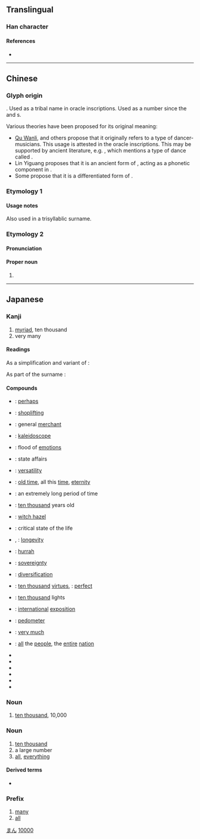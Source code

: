 {{also|萬|方}}
{{character info/new}}

{{commonscat}}
==Translingual==
{{stroke order|type=animate}}
{{stroke order|strokes=3}}

===Han character===
{{Han char|rn=1|rad=一|as=02|sn=3|four=10227|canj=MS|ids=⿱一⿰丿𠃌}}

====References====
* {{Han ref|kx=0076.030|dkj=00010|dj=0137.070|hdz=10009.030|uh=4E07|ud=19975|bh=C945|bd=51525}}

----

==Chinese==

===Glyph origin===
{{Han etym}}
{{unk|zh}}. Used as a tribal name in oracle inscriptions. Used as a number since the {{w|Spring and Autumn period|Spring and Autumn}} and {{w|Warring States period}}s.

Various theories have been proposed for its original meaning:
* [[w:zh:屈萬里|Qu Wanli]], {{w|Qiu Xigui}} and others propose that it originally refers to a type of dancer-musicians. This usage is attested in the oracle inscriptions. This may be supported by ancient literature, e.g. ''{{w|Shijing}}'', which mentions a type of dance called {{zh-l|萬舞}}.
* Lin Yiguang proposes that it is an ancient form of {{och-l|丏}}, acting as a phonetic component in {{och-l|賓}}.
* Some propose that it is a differentiated form of {{zh-l|*亥}}.

===Etymology 1===
{{zh-see|萬}}

====Usage notes====
Also used in a trisyllablic surname.

===Etymology 2===
{{zh-forms}}

====Pronunciation====
{{zh-pron
|m=mò
|c=mak6,maak6
|h=pfs=
|md=
|mn=
|w=
|oc=2
|mc=2
|cat=pn
}}

====Proper noun====
{{zh-proper noun}}

# {{zh-only used in|万俟}}

----

==Japanese==
{{ja-kanji forms|万|萬}}

===Kanji===
{{ja-kanji|grade=2|rs=一02|kyu=萬}}

# [[myriad]], ten thousand
# very many

====Readings====
As a simplification and variant of {{l|ja|萬}}:
{{ja-readings
|goon=もん
|kanon=ばん
|kanyoon=まん
|kun=よろず-<よろづ-
|nanori=かず, かつ, すすむ, たか, つむ, つもる, ま, ゆる, よし
}}

As part of the surname {{l|ja|万俟}}:
{{ja-readings
|goon=もく
|kanon=ぼく
}}

====Compounds====
{{top4}}
* {{ja-r|万一|まんいち}}: [[perhaps]]
* {{ja-r|万引|まんびき}}: [[shoplifting]]
* {{ja-r|万屋|よろずや}}: general [[merchant]]
* {{ja-r|万華鏡|まんげきょう}}: [[kaleidoscope]]
* {{ja-r|万感|ばんかん}}: flood of [[emotion|emotions]]
* {{ja-r|万機|まんき}}: state affairs
* {{ja-r|万芸|ばんげい}}: [[versatility]]
{{mid4}}
* {{ja-r|万古|ばんこ}}: [[old time]], all this [[time]], [[eternity]]
* {{ja-r|万劫|ばんごう}}: an extremely long period of time
* {{ja-r|万才|まんさい}}: [[ten thousand]] years old
* {{ja-r|万作|まんさく}}: [[witch hazel]]
* {{ja-r|万死|ばんし}}: critical state of the life
* {{ja-r|万寿|ばんじゅ}}, {{ja-r|万寿|まんじゅ}}: [[longevity]]
* {{ja-r|万丈|ばんじょう}}: [[hurrah]]
{{mid4}}
* {{ja-r|万乗|ばんじょう}}: [[sovereignty]]
* {{ja-r|万状|ばんじょう}}: [[diversification]]
* {{ja-r|万善|まんぜん}}: [[ten thousand]] [[virtue|virtues]], {{ja-r|万全|まんぜん}}: [[perfect]]
* {{ja-r|万灯|まんどう}}: [[ten thousand]] lights
* {{ja-r|万博|ばんぱく}}: [[international]] [[exposition]]
* {{ja-r|万歩計|まんぽけい}}: [[pedometer]]
* {{ja-r|万万|ばんばん}}: [[very much ]]
{{mid4}}
* {{ja-r|万民|ばんみん}}: [[all]] the [[people]], the [[entire]] [[nation]]
* {{ja-r|万有|ばんゆう}}
* {{ja-r|万葉仮名|まんようがな}}
* {{ja-r|万葉集|まんようしゅう}}
* {{ja-r|万力|まんりき}}
* {{ja-r|万斛|ばんこく}}
* {{ja-r|万軍|ばんぐん}}
{{bottom}}

===Noun===
{{ja-noun|kyu=萬|まん}}

# [[ten thousand]], 10,000

===Noun===
{{ja-noun|kyu=萬|よろず|hhira=よろづ}}

# [[ten thousand]]
# a large number
# [[all]], [[everything]]

====Derived terms====
* {{ja-r|万が一|まんがいち}}

===Prefix===
{{ja-pos|kyu=萬|ばん|prefix}}

# [[many]]
# [[all]]

[[Category:Japanese basic words|まん]]
[[Category:Japanese numeral symbols|10000]]
